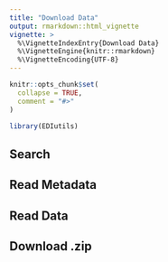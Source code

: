 ```yaml
---
title: "Download Data"
output: rmarkdown::html_vignette
vignette: >
  %\VignetteIndexEntry{Download Data}
  %\VignetteEngine{knitr::rmarkdown}
  %\VignetteEncoding{UTF-8}
---
```


```r
knitr::opts_chunk$set(
  collapse = TRUE,
  comment = "#>"
)
```

```r
library(EDIutils)
```

## Search

## Read Metadata

## Read Data

## Download .zip
